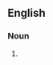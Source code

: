 {{also|théodolites}}
==English==

===Noun===
{{head|en|noun form}}

# {{plural of|theodolite|lang=en}}